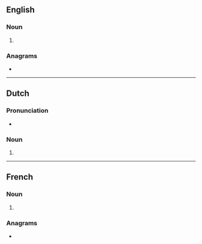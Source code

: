 ==English==

===Noun===
{{head|en|noun form}}

# {{plural of|en|canard}}

===Anagrams===
* {{anagrams|en|a=aacdnrs|Arcands|cadrans|sandrac}}

----

==Dutch==

===Pronunciation===
* {{audio|nl|Nl-canards.ogg|Audio}}

===Noun===
{{head|nl|noun form}}

# {{plural of|nl|canard}}

----

==French==

===Noun===
{{head|fr|noun form|g=m}}

# {{plural of|fr|canard}}

===Anagrams===
* {{l|fr|cadrans}}